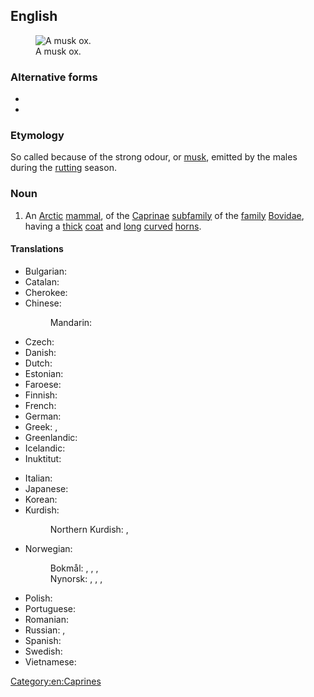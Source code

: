 {{also|muskox}}
==English==
[[File:Ovibos moschatus qtl3.jpg|thumb|A musk ox.]]

===Alternative forms===
* {{l|en|muskox}}
* {{l|en|musk-ox}}

===Etymology===
So called because of the strong odour, or [[musk]], emitted by the males during the [[rut]]ting season.

===Noun===
{{wikipedia}}
{{en-noun|musk oxen}}

# An [[Arctic]] [[mammal]], {{taxlink|Ovibos moschatus|species|ver=160930}} of the [[Caprinae]] [[subfamily]] of the [[family]] [[Bovidae]], having a [[thick]] [[coat]] and [[long]] [[curve]]d [[horn]]s.

====Translations====
{{trans-top|Arctic mammal}}
* Bulgarian: {{t|bg|мускусен бик|m}}
* Catalan: {{t|ca|bou mesquer|m}}
* Cherokee: {{t|chr|ᏧᏴᏢ ᏯᎾᏌ}}
* Chinese:
*: Mandarin: {{t+|cmn|麝牛|tr=shèniú}}
* Czech: {{t|cs|pižmoň|m}}
* Danish: {{t|da|moskusokse|c}}
* Dutch: {{t+|nl|muskusos|m}}
* Estonian: {{t|et|muskusveis}}
* Faroese: {{t|fo|moskusneyt|n}}
* Finnish: {{t+|fi|myskihärkä}}
* French: {{t+|fr|bœuf musqué|m}}
* German: {{t+|de|Moschusochse|m}}
* Greek: {{t|el|μοσχόβους|m}}, {{t|el|προβατόβους ο μοσχοφόρος|m}}
* Greenlandic: {{t|kl|umimmak}}
* Icelandic: {{t|is|sauðnaut|n}}
* Inuktitut: {{t|iu|ᐅᒥᖕᒪᒃ}}
{{trans-mid}}
* Italian: {{t|it|bue muschiato|m}}
* Japanese: {{t+|ja|麝香牛|tr=[[ジャコウウシ]], jakōushi}}
* Korean: {{t|ko|사향소}}
* Kurdish:
*: Northern Kurdish: {{t|kmr|gayê miskî}}, {{t|kmr|miskga}}
* Norwegian:
*: Bokmål: {{t|nb|moskusfe|n}}, {{t|nb|moskusokse|m}}, {{t+|nb|moskus|m}}, {{t|nb|moskusku|m|f}}
*: Nynorsk: {{t|nn|moskusfe|n}}, {{t|nn|moskusokse|m}}, {{t|nn|moskus|m}}, {{t|nn|moskusku|f}}
* Polish: {{t+|pl|piżmowół|m-an}}
* Portuguese: {{t|pt|boi-almiscarado|m}}
* Romanian: {{t+|ro|bou moscat|m}}
* Russian: {{t+|ru|овцебы́к|m}}, {{t|ru|му́скусный бык|m}}
* Spanish: {{t|es|buey almizclero|m}}
* Swedish: {{t+|sv|myskoxe|c}}
* Vietnamese: {{t|vi|bò xạ hương}}
{{trans-bottom}}

[[Category:en:Caprines]]